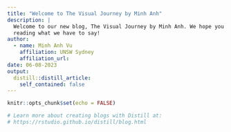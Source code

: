 ```yaml
---
title: "Welcome to The Visual Journey by Minh Anh"
description: |
  Welcome to our new blog, The Visual Journey by Minh Anh. We hope you enjoy 
  reading what we have to say!
author:
  - name: Minh Anh Vu 
    affiliation: UNSW Sydney
    affiliation_url:
date: 06-08-2023
output:
  distill::distill_article:
    self_contained: false
---
```


```r
knitr::opts_chunk$set(echo = FALSE)

# Learn more about creating blogs with Distill at:
# https://rstudio.github.io/distill/blog.html

```



